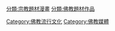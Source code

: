 

[[分類:宗教題材漫畫|分類:宗教題材漫畫]]
[[分類:佛教題材作品|分類:佛教題材作品]]
[[Category:佛教流行文化|Category:佛教流行文化]]
[[Category:佛教媒體|Category:佛教媒體]]